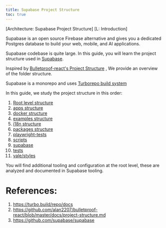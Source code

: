 ```yaml
---
title: Supabase Project Structure
toc: true
---
```

[Architecture: Supabase Project Structure]
[L: Introduction]

Supabase is an open source Firebase alternative and gives you a dedicated Postgres 
database to build your web, mobile, and AI applications.

Supabase codebase is quite large. In this guide, you will learn the project structure 
used in [Supabase](https://github.com/supabase/supabase).

Inspired by 
[Bulletproof-react's Project Structure](https://github.com/alan2207/bulletproof-react/blob/master/docs/project-structure.md)
, We provide an overview of the folder structure.

Supabase is a monorepo and uses [Turborepo build system](https://turbo.build/repo/docs)

In this guide, we study the project structure in this order:
1. [Root level structure](https://github.com/supabase/supabase)
2. [apps structure](https://github.com/supabase/supabase/tree/master/apps)
3. [docker structure](https://github.com/supabase/supabase/tree/master/docker)
4. [examples structure](https://github.com/supabase/supabase/tree/master/examples)
5. [i18n structure](https://github.com/supabase/supabase/tree/master/i18n)
6. [packages structure](https://github.com/supabase/supabase/tree/master/packages)
7. [playwright-tests](https://github.com/supabase/supabase/tree/master/playwright-tests)
8. [scripts](https://github.com/supabase/supabase/tree/master/scripts)
9. [supabase](https://github.com/supabase/supabase/tree/master/supabase)
10. [tests](https://github.com/supabase/supabase/tree/master/tests)
11. [vale/styles](https://github.com/supabase/supabase/tree/master/vale/styles)

You will find additional tooling and configuration at the root level, 
these are analyzed and documented in Supabase tooling.

# References:
1. https://turbo.build/repo/docs
2. https://github.com/alan2207/bulletproof-react/blob/master/docs/project-structure.md
3. https://github.com/supabase/supabase
